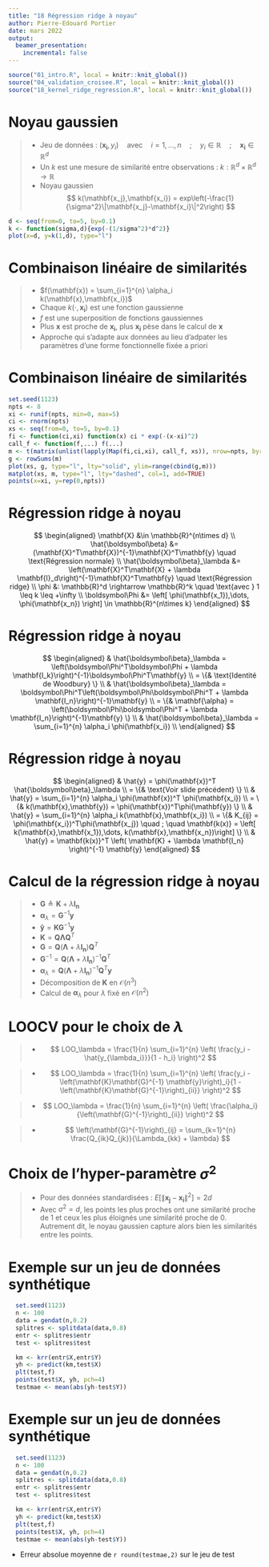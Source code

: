 ```yaml
---
title: "18 Régression ridge à noyau"
author: Pierre-Edouard Portier
date: mars 2022
output:
  beamer_presentation:
    incremental: false
---
```


```r
source("01_intro.R", local = knitr::knit_global())
source("04_validation_croisee.R", local = knitr::knit_global())
source("18_kernel_ridge_regression.R", local = knitr::knit_global())
```

# Noyau gaussien

>- Jeu de données : $(\mathbf{x_i},y_i) \quad \text{avec} \quad i=1,\dots,n \quad ; \quad y_i \in \mathbb{R} \quad ; \quad \mathbf{x_i} \in \mathbb{R}^d$
>- Un \emph{noyau} $k$ est une mesure de similarité entre observations : $k: \mathbb{R}^d \times \mathbb{R}^d \rightarrow \mathbb{R}$
>- Noyau gaussien
$$
k(\mathbf{x_j},\mathbf{x_i}) = exp\left(-\frac{1}{\sigma^2}\|\mathbf{x_j}-\mathbf{x_i}\|^2\right)
$$
```r
d <- seq(from=0, to=5, by=0.1)
k <- function(sigma,d){exp(-(1/sigma^2)*d^2)}
plot(x=d, y=k(1,d), type="l")
```

# Combinaison linéaire de similarités

>- $f(\mathbf{x}) = \sum_{i=1}^{n} \alpha_i k(\mathbf{x},\mathbf{x_i})$
>- Chaque $k(\cdot,\mathbf{x_i})$ est une fonction gaussienne
>- $f$ est une superposition de fonctions gaussiennes
>- Plus $\mathbf{x}$ est proche de $\mathbf{x_i}$, plus $\mathbf{x_i}$ pèse dans le calcul de $\mathbf{x}$
>- Approche \emph{non paramétrique} qui s'adapte aux données au lieu d'adpater les paramètres d'une forme fonctionnelle fixée a priori

# Combinaison linéaire de similarités

```r
set.seed(1123)
npts <- 8
xi <- runif(npts, min=0, max=5)
ci <- rnorm(npts)
xs <- seq(from=0, to=5, by=0.1)
fi <- function(ci,xi) function(x) ci * exp(-(x-xi)^2)
call_f <- function(f,...) f(...)
m <- t(matrix(unlist(lapply(Map(fi,ci,xi), call_f, xs)), nrow=npts, byrow=TRUE))
g <- rowSums(m)
plot(xs, g, type="l", lty="solid", ylim=range(cbind(g,m)))
matplot(xs, m, type="l", lty="dashed", col=1, add=TRUE)
points(x=xi, y=rep(0,npts))
```

# Régression ridge à noyau

$$
\begin{aligned}
\mathbf{X} &\in \mathbb{R}^{n\times d} \\
\hat{\boldsymbol\beta} &= (\mathbf{X}^T\mathbf{X})^{-1}\mathbf{X}^T\mathbf{y} \quad \text{Régression normale} \\
\hat{\boldsymbol\beta}_\lambda &= \left(\mathbf{X}^T\mathbf{X} + \lambda \mathbf{I}_d\right)^{-1}\mathbf{X}^T\mathbf{y} \quad \text{Régression ridge} \\
\phi &: \mathbb{R}^d \rightarrow \mathbb{R}^k \quad \text{avec } 1 \leq k \leq +\infty \\
\boldsymbol\Phi &= \left[ \phi(\mathbf{x_1}),\dots, \phi(\mathbf{x_n}) \right] \in \mathbb{R}^{n\times k}
\end{aligned}
$$

# Régression ridge à noyau

$$
\begin{aligned}
 & \hat{\boldsymbol\beta}_\lambda = \left(\boldsymbol\Phi^T\boldsymbol\Phi + \lambda \mathbf{I_k}\right)^{-1}\boldsymbol\Phi^T\mathbf{y} \\
= \{& \text{Identité de Woodbury} \} \\
 & \hat{\boldsymbol\beta}_\lambda = \boldsymbol\Phi^T\left(\boldsymbol\Phi\boldsymbol\Phi^T + \lambda \mathbf{I_n}\right)^{-1}\mathbf{y} \\
= \{& \mathbf{\alpha} = \left(\boldsymbol\Phi\boldsymbol\Phi^T + \lambda \mathbf{I_n}\right)^{-1}\mathbf{y} \} \\
 & \hat{\boldsymbol\beta}_\lambda = \sum_{i=1}^{n} \alpha_i \phi(\mathbf{x_i}) \\
\end{aligned}
$$

# Régression ridge à noyau

$$
\begin{aligned}
 & \hat{y} = \phi(\mathbf{x})^T \hat{\boldsymbol\beta}_\lambda \\
= \{& \text{Voir slide précédent} \} \\
 & \hat{y} = \sum_{i=1}^{n} \alpha_i \phi(\mathbf{x})^T \phi(\mathbf{x_i}) \\
= \{& k(\mathbf{x},\mathbf{y}) = \phi(\mathbf{x})^T\phi(\mathbf{y}) \} \\
 & \hat{y} = \sum_{i=1}^{n} \alpha_i k(\mathbf{x},\mathbf{x_i}) \\
= \{& K_{ij} = \phi(\mathbf{x_i})^T\phi(\mathbf{x_j}) \quad ; \quad \mathbf{k(x)} = \left[  k(\mathbf{x},\mathbf{x_1}),\dots, k(\mathbf{x},\mathbf{x_n})\right] \} \\
 & \hat{y} = \mathbf{k(x)}^T \left( \mathbf{K} + \lambda \mathbf{I_n} \right)^{-1} \mathbf{y}
\end{aligned}
$$

# Calcul de la régression ridge à noyau

>- $\mathbf{G} \triangleq \mathbf{K} + \lambda \mathbf{I_n}$
>- $\boldsymbol\alpha_\lambda = \mathbf{G}^{-1} \mathbf{y}$
>- $\mathbf{\hat{y}} = \mathbf{K}\mathbf{G}^{-1} \mathbf{y}$
>- $\mathbf{K}=\mathbf{Q}\boldsymbol\Lambda\mathbf{Q}^T$
>- $\mathbf{G} = \mathbf{Q} \left( \boldsymbol\Lambda + \lambda \mathbf{I_n} \right) \mathbf{Q}^T$
>- $\mathbf{G}^{-1} = \mathbf{Q} \left( \boldsymbol\Lambda + \lambda \mathbf{I_n} \right)^{-1} \mathbf{Q}^T$
>- $\boldsymbol\alpha_\lambda = \mathbf{Q} \left( \boldsymbol\Lambda + \lambda \mathbf{I_n} \right)^{-1} \mathbf{Q}^T \mathbf{y}$
>- Décomposition de $\mathbf{K}$ en $\mathcal{O}(n^3)$
>- Calcul de $\boldsymbol\alpha_\lambda$ pour $\lambda$ fixé en $\mathcal{O}(n^2)$

# LOOCV pour le choix de $\lambda$

>-
$$
LOO_\lambda = \frac{1}{n} \sum_{i=1}^{n} \left( \frac{y_i - \hat{y_{\lambda_i}}}{1 - h_i} \right)^2
$$

>-
$$
LOO_\lambda = \frac{1}{n} \sum_{i=1}^{n} \left( \frac{y_i - \left(\mathbf{K}\mathbf{G}^{-1} \mathbf{y}\right)_i}{1 - \left(\mathbf{K}\mathbf{G}^{-1}\right)_{ii}} \right)^2
$$

>-
$$
LOO_\lambda = \frac{1}{n} \sum_{i=1}^{n} \left( \frac{\alpha_i}{\left(\mathbf{G}^{-1}\right)_{ii}} \right)^2
$$

>-
$$
\left(\mathbf{G}^{-1}\right)_{ij} = \sum_{k=1}^{n} \frac{Q_{ik}Q_{jk}}{\Lambda_{kk} + \lambda}
$$

# Choix de l'hyper-paramètre $\sigma^2$

>- Pour des données standardisées : $E\left[\|\mathbf{x_j}-\mathbf{x_i}\|^2\right] = 2d$
>- Avec $\sigma^2=d$, les points les plus proches ont une similarité proche de $1$ et ceux les plus éloignés une similarité proche de $0$. Autrement dit, le noyau gaussien capture alors bien les similarités entre les points.

# Exemple sur un jeu de données synthétique

```r
  set.seed(1123)
  n <- 100
  data = gendat(n,0.2)
  splitres <- splitdata(data,0.8)
  entr <- splitres$entr
  test <- splitres$test

  km <- krr(entr$X,entr$Y)
  yh <- predict(km,test$X)
  plt(test,f)
  points(test$X, yh, pch=4)
  testmae <- mean(abs(yh-test$Y))
```

# Exemple sur un jeu de données synthétique

```r
  set.seed(1123)
  n <- 100
  data = gendat(n,0.2)
  splitres <- splitdata(data,0.8)
  entr <- splitres$entr
  test <- splitres$test

  km <- krr(entr$X,entr$Y)
  yh <- predict(km,test$X)
  plt(test,f)
  points(test$X, yh, pch=4)
  testmae <- mean(abs(yh-test$Y))
```

- Erreur absolue moyenne de `r round(testmae,2)` sur le jeu de test